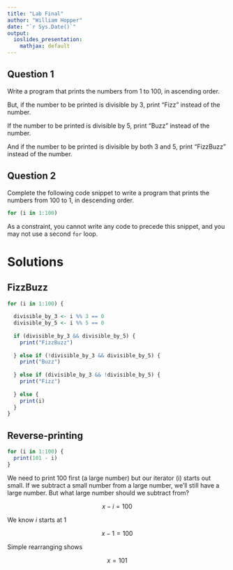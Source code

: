 ```yaml
---
title: "Lab Final"
author: "William Hopper"
date: "`r Sys.Date()`"
output:
  ioslides_presentation:
    mathjax: default
---
```


## Question 1
Write a program that prints the numbers from 1 to 100, in ascending order. 

But, if the number to be printed is divisible by 3, print "Fizz" instead of the number.

If the number to be printed is divisible by 5, print "Buzz" instead of the number.

And if the number to be printed is divisible by both 3 and 5, print "FizzBuzz" instead of the number.

## Question 2
Complete the following code snippet to write a program that prints the numbers from 100 to 1, in descending order.

```r
for (i in 1:100)
```

As a constraint, you cannot write any code to precede this snippet, and you may not use a second `for` loop.

# Solutions

## FizzBuzz

```r
for (i in 1:100) {
  
  divisible_by_3 <- i %% 3 == 0
  divisible_by_5 <- i %% 5 == 0
  
  if (divisible_by_3 && divisible_by_5) {
    print("FizzBuzz")
    
  } else if (!divisible_by_3 && divisible_by_5) {
    print("Buzz")
    
  } else if (divisible_by_3 && !divisible_by_5) {
    print("Fizz")
    
  } else {
    print(i)
  }
}
```

## Reverse-printing

```r
for (i in 1:100) {
  print(101 - i) 
}
```

We need to print 100 first (a large number) but our iterator (i) starts out small. If we subtract a small number from a large number, we'll still have a large number. But what large number should we subtract from?

$$
x - i = 100
$$

We know $i$ starts at 1

$$
x - 1 = 100
$$

Simple rearranging shows

$$
x = 101
$$